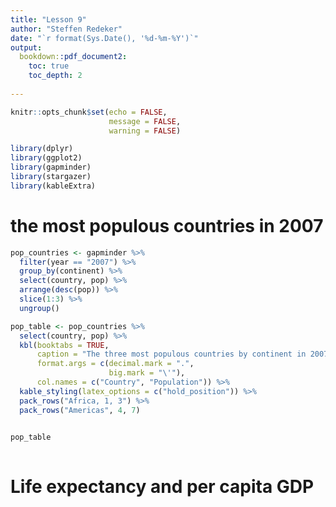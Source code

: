 ```yaml
---
title: "Lesson 9"
author: "Steffen Redeker"
date: "`r format(Sys.Date(), '%d-%m-%Y')`"
output: 
  bookdown::pdf_document2:
    toc: true
    toc_depth: 2
  
---
```


```r
knitr::opts_chunk$set(echo = FALSE, 
                      message = FALSE,
                      warning = FALSE)

library(dplyr)
library(ggplot2)
library(gapminder)
library(stargazer)
library(kableExtra)

```

# the most populous countries in 2007

```r
pop_countries <- gapminder %>%
  filter(year == "2007") %>%
  group_by(continent) %>%
  select(country, pop) %>%
  arrange(desc(pop)) %>%
  slice(1:3) %>%
  ungroup()

pop_table <- pop_countries %>%
  select(country, pop) %>%
  kbl(booktabs = TRUE,
      caption = "The three most populous countries by continent in 2007. Source: Gapminder.",
      format.args = c(decimal.mark = ".",
                      big.mark = "\'"),
      col.names = c("Country", "Population")) %>%
  kable_styling(latex_options = c("hold_position")) %>%
  pack_rows("Africa, 1, 3") %>%
  pack_rows("Americas", 4, 7)
  

pop_table



```
# Life expectancy and per capita GDP
